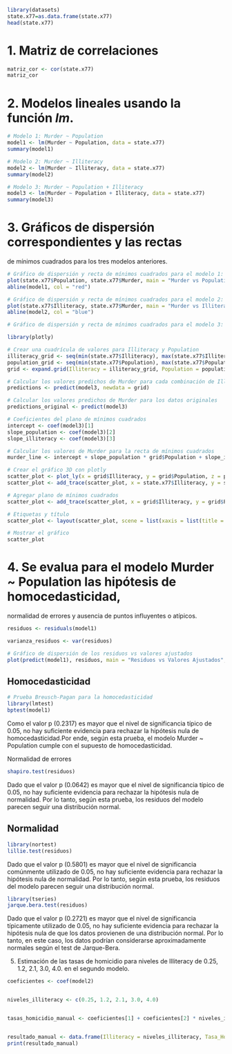 

```r
library(datasets)
state.x77=as.data.frame(state.x77)
head(state.x77)
```

# 1. Matriz de correlaciones

```r
matriz_cor <- cor(state.x77)
matriz_cor
```

# 2. Modelos lineales usando la función *lm*.

```r
# Modelo 1: Murder ~ Population
model1 <- lm(Murder ~ Population, data = state.x77)
summary(model1)

```
```r
# Modelo 2: Murder ~ Illiteracy
model2 <- lm(Murder ~ Illiteracy, data = state.x77)
summary(model2)

```

```r

# Modelo 3: Murder ~ Population + Illiteracy
model3 <- lm(Murder ~ Population + Illiteracy, data = state.x77)
summary(model3)
```
# 3. Gráficos de dispersión correspondientes y las rectas 
de mínimos cuadrados para los tres modelos anteriores.

```r
# Gráfico de dispersión y recta de mínimos cuadrados para el modelo 1: Murder ~ Population
plot(state.x77$Population, state.x77$Murder, main = "Murder vs Population", xlab = "Population", ylab = "Murder")
abline(model1, col = "red")


```
```r
# Gráfico de dispersión y recta de mínimos cuadrados para el modelo 2: Murder ~ Illiteracy
plot(state.x77$Illiteracy, state.x77$Murder, main = "Murder vs Illiteracy", xlab = "Illiteracy", ylab = "Murder")
abline(model2, col = "blue")


```


```r
# Gráfico de dispersión y recta de mínimos cuadrados para el modelo 3: Murder ~ Population + Illiteracy

library(plotly)

# Crear una cuadrícula de valores para Illiteracy y Population
illiteracy_grid <- seq(min(state.x77$Illiteracy), max(state.x77$Illiteracy), length.out = 20)
population_grid <- seq(min(state.x77$Population), max(state.x77$Population), length.out = 20)
grid <- expand.grid(Illiteracy = illiteracy_grid, Population = population_grid)

# Calcular los valores predichos de Murder para cada combinación de Illiteracy y Population
predictions <- predict(model3, newdata = grid)

# Calcular los valores predichos de Murder para los datos originales
predictions_original <- predict(model3)

# Coeficientes del plano de mínimos cuadrados
intercept <- coef(model3)[1]
slope_population <- coef(model3)[2]
slope_illiteracy <- coef(model3)[3]

# Calcular los valores de Murder para la recta de mínimos cuadrados
murder_line <- intercept + slope_population * grid$Population + slope_illiteracy * grid$Illiteracy

# Crear el gráfico 3D con plotly
scatter_plot <- plot_ly(x = grid$Illiteracy, y = grid$Population, z = predictions, type = "surface")
scatter_plot <- add_trace(scatter_plot, x = state.x77$Illiteracy, y = state.x77$Population, z = state.x77$Murder, mode = "markers", type = "scatter3d", marker = list(size = 5))

# Agregar plano de mínimos cuadrados
scatter_plot <- add_trace(scatter_plot, x = grid$Illiteracy, y = grid$Population, z = murder_line, mode = "lines", type = "scatter3d", line = list(color = "blue", width = 3))

# Etiquetas y título
scatter_plot <- layout(scatter_plot, scene = list(xaxis = list(title = "Illiteracy"), yaxis = list(title = "Population"), zaxis = list(title = "Murder")), title = "Murder vs Population + Illiteracy")

# Mostrar el gráfico
scatter_plot

```


# 4. Se evalua para el modelo Murder ~ Population las hipótesis de homocedasticidad, 
normalidad de errores y ausencia de puntos influyentes o atípicos.

```r
residuos <- residuals(model1)
```

```r
varianza_residuos <- var(residuos)
```

```r
# Gráfico de dispersión de los residuos vs valores ajustados
plot(predict(model1), residuos, main = "Residuos vs Valores Ajustados", xlab = "Valores Ajustados", ylab = "Residuos")
```


## Homocedasticidad

```r

# Prueba Breusch-Pagan para la homocedasticidad
library(lmtest)
bptest(model1)
```
Como el valor p (0.2317) es mayor que el nivel de significancia típico de 0.05, no hay suficiente evidencia para rechazar la hipótesis nula de homocedasticidad.Por ende, según esta prueba, el modelo Murder ~ Population cumple con el supuesto de homocedasticidad.

Normalidad de errores

```r
shapiro.test(residuos)
```
Dado que el valor p (0.0642) es mayor que el nivel de significancia típico de 0.05, no hay suficiente evidencia para rechazar la hipótesis nula de normalidad. Por lo tanto, según esta prueba, los residuos del modelo parecen seguir una distribución normal.


## Normalidad

```r
library(nortest)
lillie.test(residuos)
```
Dado que el valor p (0.5801) es mayor que el nivel de significancia comúnmente utilizado de 0.05, no hay suficiente evidencia para rechazar la hipótesis nula de normalidad. Por lo tanto, según esta prueba, los residuos del modelo parecen seguir una distribución normal.

```r
library(tseries)
jarque.bera.test(residuos)
```
Dado que el valor p (0.2721) es mayor que el nivel de significancia típicamente utilizado de 0.05, no hay suficiente evidencia para rechazar la hipótesis nula de que los datos provienen de una distribución normal. Por lo tanto, en este caso, los datos podrían considerarse aproximadamente normales según el test de Jarque-Bera.





5. Estimación de las tasas de homicidio para niveles de Illiteracy de 0.25, 1.2, 2.1, 3.0, 4.0. 
en el segundo modelo.

```r

coeficientes <- coef(model2)


niveles_illiteracy <- c(0.25, 1.2, 2.1, 3.0, 4.0)


tasas_homicidio_manual <- coeficientes[1] + coeficientes[2] * niveles_illiteracy


resultado_manual <- data.frame(Illiteracy = niveles_illiteracy, Tasa_Homicidio_Estimada = tasas_homicidio_manual)
print(resultado_manual)
```

